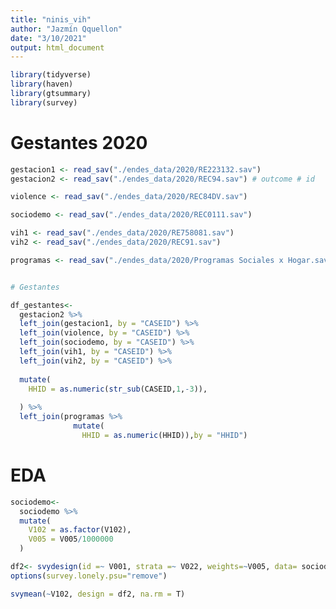```yaml
---
title: "ninis_vih"
author: "Jazmín Qquellon"
date: "3/10/2021"
output: html_document
---
```


```r

library(tidyverse)
library(haven)
library(gtsummary)
library(survey)

```
# Gestantes 2020

```r
gestacion1 <- read_sav("./endes_data/2020/RE223132.sav")
gestacion2 <- read_sav("./endes_data/2020/REC94.sav") # outcome # id

violence <- read_sav("./endes_data/2020/REC84DV.sav")

sociodemo <- read_sav("./endes_data/2020/REC0111.sav")

vih1 <- read_sav("./endes_data/2020/RE758081.sav")
vih2 <- read_sav("./endes_data/2020/REC91.sav")

programas <- read_sav("./endes_data/2020/Programas Sociales x Hogar.sav") ## id


# Gestantes

df_gestantes<-
  gestacion2 %>% 
  left_join(gestacion1, by = "CASEID") %>% 
  left_join(violence, by = "CASEID") %>% 
  left_join(sociodemo, by = "CASEID") %>%
  left_join(vih1, by = "CASEID") %>% 
  left_join(vih2, by = "CASEID") %>%
  
  mutate(
    HHID = as.numeric(str_sub(CASEID,1,-3)),
    
  ) %>% 
  left_join(programas %>% 
              mutate(
                HHID = as.numeric(HHID)),by = "HHID")


```

# EDA

```r
sociodemo<-
  sociodemo %>% 
  mutate(
    V102 = as.factor(V102),
    V005 = V005/1000000
  )
```


```r
df2<- svydesign(id =~ V001, strata =~ V022, weights=~V005, data= sociodemo)
options(survey.lonely.psu="remove")

svymean(~V102, design = df2, na.rm = T)
```



